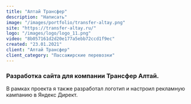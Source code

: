 ```yaml
---
title: "Алтай Трансфер"
description: "Написать"
image: "/images/portfolio/transfer-altay.png"
site: "https://transfer-altay.ru/"
logo: "/images/logo/logo_11.png"
video: "8b057161d2d20e177a5ebb72ccd1f9ec"
created: "23.01.2021"
client: "Алтай Трансфер"
client_category: "Пассажирские перевозки"
---
```


### Разработка сайта для компании Трансфер Алтай.

В рамках проекта я также разработал логотип и настроил рекламную кампанию в Яндекс Директ.
